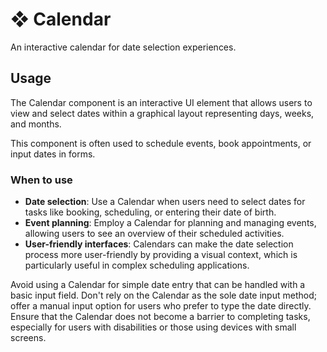 # ❖ Calendar

An interactive calendar for date selection experiences.


## Usage

The Calendar component is an interactive UI element that allows users to view and select dates within a graphical layout representing days, weeks, and months. 

This component is often used to schedule events, book appointments, or input dates in forms.

### When to use
- **Date selection**: Use a Calendar when users need to select dates for tasks like booking, scheduling, or entering their date of birth.
- **Event planning**: Employ a Calendar for planning and managing events, allowing users to see an overview of their scheduled activities.
- **User-friendly interfaces**: Calendars can make the date selection process more user-friendly by providing a visual context, which is particularly useful in complex scheduling applications.

Avoid using a Calendar for simple date entry that can be handled with a basic input field. Don't rely on the Calendar as the sole date input method; offer a manual input option for users who prefer to type the date directly. Ensure that the Calendar does not become a barrier to completing tasks, especially for users with disabilities or those using devices with small screens.
